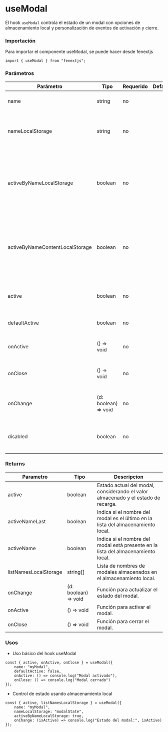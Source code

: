 # useModal

El hook `useModal` controla el estado de un modal con opciones de almacenamiento local y personalización de eventos de activación y cierre.

### Importación

Para importar el componente useModal, se puede hacer desde fenextjs

```tsx copy
import { useModal } from "fenextjs";
```

### Parámetros

| Parámetro | Tipo | Requerido | Default | Descripcion |
| --------- | ---- | --------- | ------- | ----------- |
| name | string | no |  | Identificador único para el modal. |
| nameLocalStorage | string | no |  | Clave utilizada para almacenar el estado activo del modal en el almacenamiento local. |
| activeByNameLocalStorage | boolean | no |  | Si está activo, permite controlar el estado del modal a través del almacenamiento local usando el último nombre almacenado. |
| activeByNameContentLocalStorage | boolean | no |  | Permite controlar el estado del modal usando todos los nombres almacenados en el almacenamiento local. |
| active | boolean | no |  | Estado de activación del modal pasado como propiedad. |
| defaultActive | boolean | no |  | Valor inicial del estado activo del modal. |
| onActive | () =\> void | no |  | Función que se ejecuta cuando el modal se activa. |
| onClose | () =\> void | no |  | Función que se ejecuta cuando el modal se cierra. |
| onChange | (d: boolean) =\> void | no |  | Función que se ejecuta al cambiar el estado del modal. |
| disabled | boolean | no |  | Deshabilita las acciones sobre el modal si está establecido en `true`. |
### Returns

| Parametro | Tipo | Descripcion |
| --------- | ---- | ----------- |
| active | boolean  | Estado actual del modal, considerando el valor almacenado y el estado de recarga. |
| activeNameLast | boolean  | Indica si el nombre del modal es el último en la lista del almacenamiento local. |
| activeName | boolean  | Indica si el nombre del modal está presente en la lista del almacenamiento local. |
| listNamesLocalStorage | string[]  | Lista de nombres de modales almacenados en el almacenamiento local. |
| onChange | (d: boolean) =\> void  | Función para actualizar el estado del modal. |
| onActive | () =\> void  | Función para activar el modal. |
| onClose | () =\> void  | Función para cerrar el modal. |
### Usos

- Uso básico del hook useModal

```tsx copy
const { active, onActive, onClose } = useModal({
    name: "myModal",
    defaultActive: false,
    onActive: () => console.log("Modal activado"),
    onClose: () => console.log("Modal cerrado")
});
```

- Control de estado usando almacenamiento local

```tsx copy
const { active, listNamesLocalStorage } = useModal({
    name: "myModal",
    nameLocalStorage: "modalState",
    activeByNameLocalStorage: true,
    onChange: (isActive) => console.log("Estado del modal:", isActive)
});
```

